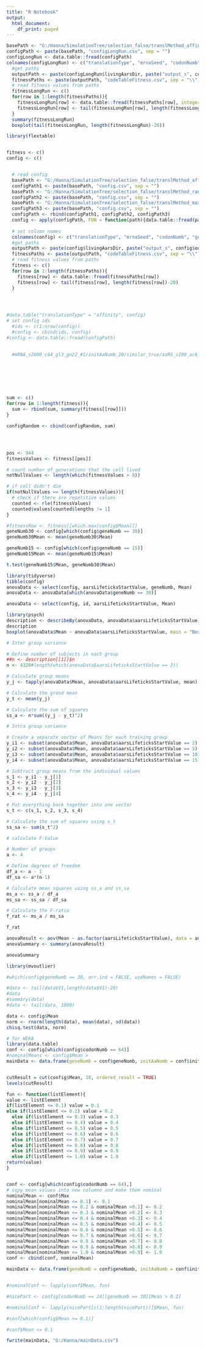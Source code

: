 ```yaml
---
title: "R Notebook"
output:
  html_document:
    df_print: paged
---
```

```r
basePath <- "G:/Hanna/SimulationTree/selection_false/translMethod_affinity/"
configPath <- paste(basePath, "configLongRun.csv", sep = "")
configLongRun <- data.table::fread(configPath)
colnames(configLongRun) <- c("translationType", "mrnaSeed", "codonNumb", "geneLength", "geneNumb", "mrnaId", "initAaNumb", "similarAars", "maxAnticodonNumb", "aarsLifeticksStartValue", "livingAarsStartNumb", "livingAarsSeed", "outputSeed", "addToOutput", "mrnaPath", "aarsPath", "livingAarsPath", "livingAarsDir")
  #get paths
  outputPath <- paste(configLongRun$livingAarsDir, paste("output_s", configLongRun$outputSeed, sep = ""), sep = "")
  fitnessPaths <- paste(outputPath, "codeTableFitness.csv", sep = "\\")
  # read fitness values from paths
  fitnessLongRun <- c()
  for(row in 1:length(fitnessPaths)){
    fitnessLongRun[row] <- data.table::fread(fitnessPaths[row], integer64= "double")
    fitnessLongRun[row] <- tail(fitnessLongRun[row], length(fitnessLongRun[row])-20)
  }
  summary(fitnessLongRun)
  boxplot(tail(fitnessLongRun, length(fitnessLongRun)-20))

```


```r
library(flextable)


fitness <- c()
config <- c()


  # read config
  basePath <- "G:/Hanna/SimulationTree/selection_false/translMethod_affinity/"
  configPath1 <- paste(basePath, "config.csv", sep = "")
  basePath <- "G:/Hanna/SimulationTree/selection_false/translMethod_random/"
  configPath2 <- paste(basePath, "config.csv", sep = "")
  basePath <- "G:/Hanna/SimulationTree/selection_false/translMethod_max/"
  configPath3 <- paste(basePath, "config.csv", sep = "")
  configPath <- rbind(configPath1, configPath2, configPath3)
  config <- apply(configPath, FUN = function(path){data.table::fread(path)}, MARGIN = 1)
  
  # set column names
  colnames(config) <- c("translationType", "mrnaSeed", "codonNumb", "geneLength", "geneNumb", "mrnaId", "initAaNumb", "similarAars", "maxAnticodonNumb", "aarsLifeticksStartValue", "livingAarsStartNumb", "livingAarsSeed", "outputSeed", "addToOutput", "mrnaPath", "aarsPath", "livingAarsPath", "livingAarsDir")
  #get paths
  outputPath <- paste(config$livingAarsDir, paste("output_s", config$outputSeed, sep = ""), sep = "")
  fitnessPaths <- paste(outputPath, "codeTableFitness.csv", sep = "\\")
  # read fitness values from paths
  fitness <- c()
  for(row in 1:length(fitnessPaths)){
    fitness[row] <- data.table::fread(fitnessPaths[row])
    fitness[row] <- tail(fitness[row], length(fitness[row])-20)
  }




#data.table("translationType" = "affinity", config)
# set config ids
  #ids <- c(1:nrow(config))
  #config <- cbind(ids, config)
#config <- data.table::fread(configPath)
  

  #mRNA_s2000_c64_gl3_gn22_#1/initAaNumb_20/similar_true/aaRS_s200_ac6_lt10/livingAars_n22_s20/output_s1/codeTableFitness.csv")




 


sum <- c()
for(row in 1:length(fitness)){
  sum <- rbind(sum, summary(fitness[[row]]))
}

configRandom <- cbind(configRandom, sum)





```

```r
pos <- 944
fitnessValues <- fitness[[pos]]

# count number of generations that the cell lived
notNullValues <- length(which(fitnessValues > 0))

# if cell didn't die
if(notNullValues == length(fitnessValues)){
  # check if there are repetitive values
  counted <- rle(fitnessValues)
  counted$values[counted$lengths != 1]
}

```

```r
#fitnessRow <- fitness[[which.max(config$Mean)]]
geneNumb30 <- config[which(config$geneNumb == 30)]
geneNumb30Mean <- mean(geneNumb30$Mean)

geneNumb15 <- config[which(config$geneNumb == 15)]
geneNumb15Mean <- mean(geneNumb15$Mean)

t.test(geneNumb15$Mean, geneNumb30$Mean)

library(tidyverse)
tibble(config)
anovaData <- select(config, aarsLifeticksStartValue, geneNumb, Mean)
anovaData <- anovaData[which(anovaData$geneNumb == 30)]

anovaData <- select(config, id, aarsLifeticksStartValue, Mean)

library(psych)
description <- describeBy(anovaData, anovaData$aarsLifeticksStartValue)
description
boxplot(anovaData$Mean ~ anovaData$aarsLifeticksStartValue, main = "Boxplot", xlab = "Group (ltStartValue)", ylab = "Mean", outline = TRUE)

# Inter group variance

# Define number of subjects in each group
##n <- description[[1]]$n
n <- 4320#length(which(anovaData$aarsLifeticksStartValue == 2))

# Calculate group means
y_j <- tapply(anovaData$Mean, anovaData$aarsLifeticksStartValue, mean)

# Calculate the grand mean
y_t <- mean(y_j)

# Calculate the sum of squares
ss_a <- n*sum((y_j - y_t)^2)

# Intra group variance

# Create a separate vector of Means for each training group
y_i1 <- subset(anovaData$Mean, anovaData$aarsLifeticksStartValue == 2)
y_i2 <- subset(anovaData$Mean, anovaData$aarsLifeticksStartValue == 5)
y_i3 <- subset(anovaData$Mean, anovaData$aarsLifeticksStartValue == 10)
y_i4 <- subset(anovaData$Mean, anovaData$aarsLifeticksStartValue == 15)

# Subtract group means from the individual values
s_1 <- y_i1 - y_j[1]
s_2 <- y_i2 - y_j[2]
s_3 <- y_i3 - y_j[3]
s_4 <- y_i4 - y_j[4]

# Put everything back together into one vector
s_t <- c(s_1, s_2, s_3, s_4)

# Calculate the sum of squares using s_t
ss_sa <- sum(s_t^2)

# calculate F-Value

# Number of groups
a <- 4

# Define degrees of freedom
df_a <- a - 1
df_sa <- a*(n-1)

# Calculate mean squares using ss_a and ss_sa
ms_a <- ss_a / df_a
ms_sa <- ss_sa / df_sa

# Calculate the F-ratio
f_rat <- ms_a / ms_sa

f_rat

anovaResult <- aov(Mean ~ as.factor(aarsLifeticksStartValue), data = anovaData)
anovaSummary <- summary(anovaResult)

anovaSummary

library(mvoutlier)

#which(config$geneNumb == 30, arr.ind = FALSE, useNames = FALSE)
```






```r
#data <- tail(data$V1,length(data$V1)-20)
#data
#summary(data)
#data <- tail(data, 1000)

data <- config$Mean
norm <- rnorm(length(data), mean(data), sd(data))
chisq.test(data, norm)
```




```r
# for WEKA
library(data.table)
conf <- config[which(config$codonNumb == 64)]
#nominalMeans <- config$Mean >
mainData <- data.frame(geneNumb = conf$geneNumb, initAaNumb = conf$initAaNumb, similarAars = conf$similarAars, maxAnticodonNumb = conf$maxAnticodonNumb, aarsLifeticksStartValue = conf$aarsLifeticksStartValue, livingAarsStartNumb = conf$livingAarsStartNumb, mean = conf$Mean)


cutResult = cut(config$Mean, 10, ordered_result = TRUE)
levels(cutResult)

fun <- function(listElement){
value <- listElement
if(listElement <= 0.1) value = 0.1
else if(listElement <= 0.2) value = 0.2
  else if(listElement <= 0.3) value = 0.3
  else if(listElement <= 0.4) value = 0.4
  else if(listElement <= 0.5) value = 0.5
  else if(listElement <= 0.6) value = 0.6
  else if(listElememt <= 0.7) value = 0.7
  else if(listElement <= 0.8) value = 0.8
  else if(listElement <= 0.9) value = 0.9
  else if(listElement <= 1.0) value = 1.0
return(value)
}


conf <- config[which(config$codonNumb == 64),]
# copy mean values into new columne and make them nominal
nominalMean <- conf$Max
nominalMean[nominalMean <= 0.1] <- 0.1
nominalMean[nominalMean <= 0.2 & nominalMean >0.1] <- 0.2
nominalMean[nominalMean <= 0.3 & nominalMean >0.2] <- 0.3
nominalMean[nominalMean <= 0.4 & nominalMean >0.3] <- 0.4
nominalMean[nominalMean <= 0.5 & nominalMean >0.4] <- 0.5
nominalMean[nominalMean <= 0.6 & nominalMean >0.5] <- 0.6
nominalMean[nominalMean <= 0.7 & nominalMean >0.6] <- 0.7
nominalMean[nominalMean <= 0.8 & nominalMean >0.7] <- 0.8
nominalMean[nominalMean <= 0.9 & nominalMean >0.8] <- 0.9
nominalMean[nominalMean <= 1.0 & nominalMean >0.9] <- 1.0
conf <- cbind(conf, nominalMean)

mainData <- data.frame(geneNumb = conf$geneNumb, initAaNumb = conf$initAaNumb, similarAars = conf$similarAars, maxAnticodonNumb = conf$maxAnticodonNumb, aarsLifeticksStartValue = conf$aarsLifeticksStartValue, livingAarsStartNumb = conf$livingAarsStartNumb, mean = conf$nominalMean)


#nominalConf <- lapply(conf$Mean, fun)

#nicePart <- config[codonNumb == 24][geneNumb == 30][Mean > 0.2]

#nominalConf <- lapply(nicePart[c(1:length(nicePart))]$Mean, fun)

#conf[which(config$Mean >= 0.1)]

#conf$Mean <= 0.1

fwrite(mainData, "G:/Hanna/mainData.csv")
```









